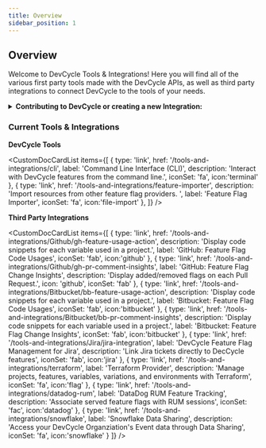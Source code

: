 ```yaml
---
title: Overview
sidebar_position: 1
---
```


## Overview

Welcome to DevCycle Tools & Integrations! Here you will find all of the various first party tools made with the 
DevCycle APIs, as well as third party integrations to connect DevCycle to the tools of your needs. 

<details>
  <summary>
 <b><i className="fas fa-arrows-alt"></i> Contributing to DevCycle or creating a new Integration:</b>
  </summary>
  <div>     
    <p>
    If you would like to contribute to an existing integration or tool, all of DevCycle's tools and integrations  are <a href="https://github.com/devcycleHQ">open source on the DevCycle github repository.</a>
</p>
<p>
 Further, if you'd like to create a new tool or integration, a great starting point is <a href="/management-api/">DevCycle's Management API</a> which allows you to modify and interact with features and more within a devcycle project, as well as the <a href="/bucketing-api/">DevCycle Bucketing API</a>  which is used to give users features and variables (as used within the DevCycle SDKs!)
  </p>
  </div>
</details>


### Current Tools & Integrations

**DevCycle Tools**

<CustomDocCardList items={[
  {
    type: 'link',
    href: '/tools-and-integrations/cli',
    label: 'Command Line Interface (CLI)',
    description: 'Interact with DevCycle features from the command line.',
    iconSet: 'fa',
icon:'terminal'
  },
  {
    type: 'link',
    href: '/tools-and-integrations/feature-importer',
    description: 'Import resources from other feature flag providers. ',
    label: 'Feature Flag Importer',
        iconSet: 'fa',
icon:'file-import'
  },
]} />


**Third Party Integrations**

<CustomDocCardList items={[
  {
    type: 'link',
    href: '/tools-and-integrations/Github/gh-feature-usage-action',
    description: 'Display code snippets for each variable used in a project.',
    label: 'GitHub: Feature Flag Code Usages',
        iconSet: 'fab',
icon:'github'
  },
  {
    type: 'link',
    href: '/tools-and-integrations/Github/gh-pr-comment-insights',
    label: 'GitHub: Feature Flag Change Insights',
      description: 'Display added/removed flags on each Pull Request.',
    icon: 'github',
    iconSet: 'fab'
  },
  {
    type: 'link',
    href: '/tools-and-integrations/Bitbucket/bb-feature-usage-action',
     description: 'Display code snippets for each variable used in a project.',
    label: 'Bitbucket: Feature Flag Code Usages',
        iconSet: 'fab',
icon:'bitbucket'
  },
    {
    type: 'link',
    href: '/tools-and-integrations/Bitbucket/bb-pr-comment-insights',
     description: 'Display code snippets for each variable used in a project.',
    label: 'Bitbucket: Feature Flag Change Insights',
        iconSet: 'fab',
icon:'bitbucket'
  },
  {
    type: 'link',
    href: '/tools-and-integrations/Jira/jira-integration',
    label: 'DevCycle Feature Flag Management for Jira',
    description: 'Link Jira tickets directly to DecCycle features',
        iconSet: 'fab',
icon:'jira'
  },
  {
    type: 'link',
    href: '/tools-and-integrations/terraform',
    label: 'Terraform Provider',
    description: 'Manage projects, features, variables, variations, and environments with Terraform',
        iconSet: 'fa',
icon:'flag'
  },
  {
    type: 'link',
    href: '/tools-and-integrations/datadog-rum',
    label: 'DataDog RUM Feature Tracking',
    description: 'Associate served feature flags with RUM sessions',
    iconSet: 'fac',
    icon:'datadog'
  },
  {
    type: 'link',
    href: '/tools-and-integrations/snowflake',
    label: 'Snowflake Data Sharing',
    description: 'Access your DevCycle Organziation\'s Event data through Data Sharing',
    iconSet: 'fa',
    icon:'snowflake'
  }
]} />


